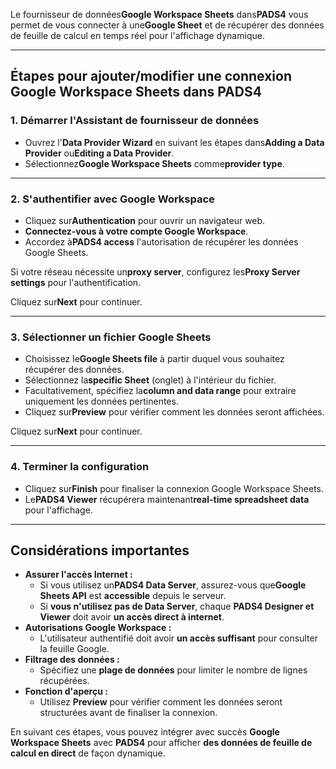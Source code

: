 Le fournisseur de données**Google Workspace Sheets** dans**PADS4** vous permet de vous connecter à une**Google Sheet** et de récupérer des données de feuille de calcul en temps réel pour l'affichage dynamique.

***

## **Étapes pour ajouter/modifier une connexion Google Workspace Sheets dans PADS4**

### **1. Démarrer l'Assistant de fournisseur de données**

* Ouvrez l'**Data Provider Wizard** en suivant les étapes dans**Adding a Data Provider** ou**Editing a Data Provider**.
* Sélectionnez**Google Workspace Sheets** comme**provider type**.

***

### **2. S'authentifier avec Google Workspace**

* Cliquez sur**Authentication** pour ouvrir un navigateur web.
* **Connectez-vous à votre compte Google Workspace**.
* Accordez à**PADS4 access** l'autorisation de récupérer les données Google Sheets.

Si votre réseau nécessite un**proxy server**, configurez les**Proxy Server settings** pour l'authentification.

Cliquez sur**Next** pour continuer.

***

### **3. Sélectionner un fichier Google Sheets**

* Choisissez le**Google Sheets file** à partir duquel vous souhaitez récupérer des données.
* Sélectionnez la**specific Sheet** (onglet) à l'intérieur du fichier.
* Facultativement, spécifiez la**column and data range** pour extraire uniquement les données pertinentes.
* Cliquez sur**Preview** pour vérifier comment les données seront affichées.

Cliquez sur**Next** pour continuer.

***

### **4. Terminer la configuration**

* Cliquez sur**Finish** pour finaliser la connexion Google Workspace Sheets.
* Le**PADS4 Viewer** récupérera maintenant**real-time spreadsheet data** pour l'affichage.

***

## **Considérations importantes**

* **Assurer l'accès Internet :**
  * Si vous utilisez un**PADS4 Data Server**, assurez-vous que**Google Sheets API** est **accessible** depuis le serveur.
  * Si **vous n'utilisez pas de Data Server**, chaque **PADS4 Designer et Viewer** doit avoir **un accès direct à internet**.
* **Autorisations Google Workspace :**
  * L'utilisateur authentifié doit avoir **un accès suffisant** pour consulter la feuille Google.
* **Filtrage des données :**
  * Spécifiez une **plage de données** pour limiter le nombre de lignes récupérées.
* **Fonction d'aperçu :**
  * Utilisez **Preview** pour vérifier comment les données seront structurées avant de finaliser la connexion.

En suivant ces étapes, vous pouvez intégrer avec succès **Google Workspace Sheets** avec **PADS4** pour afficher **des données de feuille de calcul en direct** de façon dynamique.
